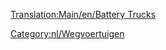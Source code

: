 [[Translation:Main/en/Battery Trucks]]
{{nl/Wegvoertuig|name     = MightyMover Batterijtruck
  |img      = MightyMover_Battery.gif
  |price    = £4.797 (€ 9.594)
  |speed    = 30 mph (48 km/h)
  |annual   = £421 (€ 842)
  |designed = 1936
  |life     = 15
  |capacity = 17 [[Main/nl/batterijen|batterijen]]
}}

{{nl/Wegvoertuig|name     = Powernaught Batterijtruck
  |img      = Powernaught_Battery.gif
  |price    = £6.027 ( €12.054)
  |speed    = 55 mph (88 km/h)
  |annual   = £787 (€1.574)
  |designed = 1975
  |life     = 15
  |capacity = 19 [[Main/nl/batterijen|batterijen]]
}}

{{nl/Wegvoertuig|name     = Wizzowow Batterijtruck
  |img      = Wizzow_Battery.gif
  |price    = £6.437 (€12.874)
  |speed    = 70 mph (112 km/h)
  |annual   = £1.125 (€2.640)
  |designed = 2018
  |life     = 15
  |capacity = 22 [[Main/nl/batterijen|batterijen]]
}}
[[Category:nl/Wegvoertuigen]]